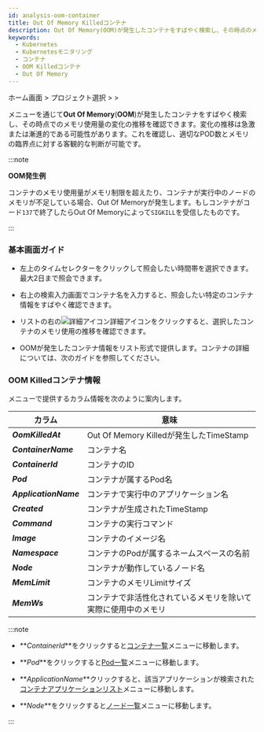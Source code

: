 ```yaml
---
id: analysis-oom-container
title: Out Of Memory Killedコンテナ
description: Out Of Memory(OOM)が発生したコンテナをすばやく検索し、その時点のメモリ使用量の変化を確認できます。
keywords:
  - Kubernetes
  - Kubernetesモニタリング
  - コンテナ
  - OOM Killedコンテナ
  - Out Of Memory
---
```


ホーム画面 &gt; プロジェクト選択 &gt; <Cmdname sid="side_container" className="uitext" /> &gt; <Cmdname sid="side_oomContainer" className="uitext" />

<Cmdname sid="side_oomContainer" className="uitext" />メニューを通じて**Out Of Memory**(**OOM**)が発生したコンテナをすばやく検索し、その時点でのメモリ使用量の変化の推移を確認できます。変化の推移は急激または漸進的である可能性があります。これを確認し、適切なPOD数とメモリの臨界点に対する客観的な判断が可能です。

:::note 

**OOM発生例**

コンテナのメモリ使用量がメモリ制限を超えたり、コンテナが実行中のノードのメモリが不足している場合、Out Of Memoryが発生します。もしコンテナがコード`137`で終了したらOut Of Memoryによって`SIGKILL`を受信したものです。

:::

### 基本画面ガイド

<ImgLang img='whatap_kubernetes_analysis_oom_container_1.png' desc='Out of Memory Killedコンテナ' />

- 左上のタイムセレクターをクリックして照会したい時間帯を選択できます。最大2日まで照会できます。

- 右上の検索入力画面でコンテナ名を入力すると、照会したい特定のコンテナ情報をすばやく確認できます。

- リストの右の![詳細アイコン](/img/ic-static.svg)詳細アイコンをクリックすると、選択したコンテナのメモリ使用の推移を確認できます。 

- OOMが発生したコンテナ情報をリスト形式で提供します。コンテナの詳細については、次のガイドを参照してください。

### OOM Killedコンテナ情報

<Cmdname sid="side_oomContainer" className="uitext" />メニューで提供するカラム情報を次のように案内します。

| カラム                   | 意味                                 |
| --------------------- | ---------------------------------- |
| **_OomKilledAt_**     | Out Of Memory Killedが発生したTimeStamp |
| **_ContainerName_**   | コンテナ名                              |
| **_ContainerId_**     | コンテナのID                            |
| **_Pod_**             | コンテナが属するPod名                       |
| **_ApplicationName_** | コンテナで実行中のアプリケーション名                 |
| **_Created_**         | コンテナが生成されたTimeStamp                |
| **_Command_**         | コンテナの実行コマンド                        |
| **_Image_**           | コンテナのイメージ名                         |
| **_Namespace_**       | コンテナのPodが属するネームスペースの名前             |
| **_Node_**            | コンテナが動作しているノード名                    |
| **_MemLimit_**        | コンテナのメモリLimitサイズ                   |
| **_MemWs_**           | コンテナで非活性化されているメモリを除いて実際に使用中のメモリ    |

:::note 

- **_ContainerId_**をクリックすると[コンテナ一覧](/kubernetes/resource-container-list)メニューに移動します。

- **_Pod_**をクリックすると[Pod一覧](/kubernetes/resource-pod-list)メニューに移動します。 

- **_ApplicationName_**クリックすると、該当アプリケーションが検索された[コンテナアプリケーションリスト](/kubernetes/resource-application-list)メニューに移動します。 

- **_Node_**をクリックすると[ノード一覧](/kubernetes/resource-node-list)メニューに移動します。 

:::
